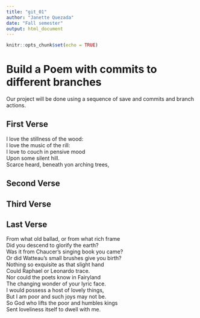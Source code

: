 ```yaml
---
title: "git_01"
author: "Janette Quezada"
date: "Fall semester"
output: html_document
---
```


```r
knitr::opts_chunk$set(echo = TRUE)
```
# Build a Poem with commits to different branches
Our project will be done using a sequence of save and commits and branch actions.
<!-- Do not modify or change any text in "!--" bracketed areas such as this --- these are instructions to
you, if you change any of this the git program will notice it and compromise your git merging strategy !-->

## First Verse 
<!--Put the first five lines of a poem by Lewis Carrol in this section!-->
I love the stillness of the wood:  
I love the music of the rill:  
I love to couch in pensive mood  
Upon some silent hill.  
Scarce heard, beneath yon arching trees,  


## Second Verse
<!--Put the first five lines of a poem by Robert Frost here!-->

## Third Verse
<!--Put the first two verses of The Walrus and the Carpenter here!-->

## Last Verse
<!--Put a short poem of your choice 8-20 lines,here!-->
From what old ballad, or from what rich frame  
Did you descend to glorify the earth?  
Was it from Chaucer’s singing book you came?  
Or did Watteau’s small brushes give you birth?  
Nothing so exquisite as that slight hand  
Could Raphael or Leonardo trace.  
Nor could the poets know in Fairyland  
The changing wonder of your lyric face.  
I would possess a host of lovely things,  
But I am poor and such joys may not be.  
So God who lifts the poor and humbles kings  
Sent loveliness itself to dwell with me.  

